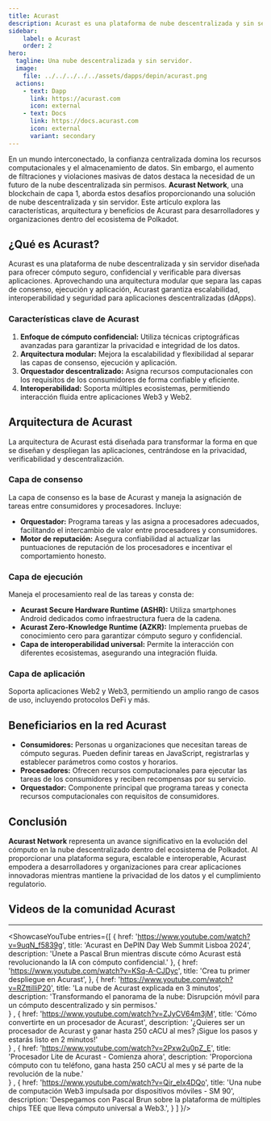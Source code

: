 ```yaml
---
title: Acurast
description: Acurast es una plataforma de nube descentralizada y sin servidor diseñada para proporcionar cómputo seguro, confidencial y verificable para diversas aplicaciones.
sidebar:
    label: ✪ Acurast
    order: 2
hero:
  tagline: Una nube descentralizada y sin servidor.
  image: 
    file: ../../../../../assets/dapps/depin/acurast.png
  actions:
    - text: Dapp
      link: https://acurast.com 
      icon: external
    - text: Docs
      link: https://docs.acurast.com 
      icon: external
      variant: secondary
---
```



En un mundo interconectado, la confianza centralizada domina los recursos computacionales y el almacenamiento de datos. Sin embargo, el aumento de filtraciones y violaciones masivas de datos destaca la necesidad de un futuro de la nube descentralizada sin permisos. **Acurast Network**, una blockchain de capa 1, aborda estos desafíos proporcionando una solución de nube descentralizada y sin servidor. Este artículo explora las características, arquitectura y beneficios de Acurast para desarrolladores y organizaciones dentro del ecosistema de Polkadot.

## ¿Qué es Acurast?
Acurast es una plataforma de nube descentralizada y sin servidor diseñada para ofrecer cómputo seguro, confidencial y verificable para diversas aplicaciones. Aprovechando una arquitectura modular que separa las capas de consenso, ejecución y aplicación, Acurast garantiza escalabilidad, interoperabilidad y seguridad para aplicaciones descentralizadas (dApps).

### Características clave de Acurast
1. **Enfoque de cómputo confidencial:** Utiliza técnicas criptográficas avanzadas para garantizar la privacidad e integridad de los datos.
2. **Arquitectura modular:** Mejora la escalabilidad y flexibilidad al separar las capas de consenso, ejecución y aplicación.
3. **Orquestador descentralizado:** Asigna recursos computacionales con los requisitos de los consumidores de forma confiable y eficiente.
4. **Interoperabilidad:** Soporta múltiples ecosistemas, permitiendo interacción fluida entre aplicaciones Web3 y Web2.

## Arquitectura de Acurast
La arquitectura de Acurast está diseñada para transformar la forma en que se diseñan y despliegan las aplicaciones, centrándose en la privacidad, verificabilidad y descentralización.

### Capa de consenso
La capa de consenso es la base de Acurast y maneja la asignación de tareas entre consumidores y procesadores. Incluye:
- **Orquestador:** Programa tareas y las asigna a procesadores adecuados, facilitando el intercambio de valor entre procesadores y consumidores.
- **Motor de reputación:** Asegura confiabilidad al actualizar las puntuaciones de reputación de los procesadores e incentivar el comportamiento honesto.

### Capa de ejecución
Maneja el procesamiento real de las tareas y consta de:
- **Acurast Secure Hardware Runtime (ASHR):** Utiliza smartphones Android dedicados como infraestructura fuera de la cadena.
- **Acurast Zero-Knowledge Runtime (AZKR):** Implementa pruebas de conocimiento cero para garantizar cómputo seguro y confidencial.
- **Capa de interoperabilidad universal:** Permite la interacción con diferentes ecosistemas, asegurando una integración fluida.

### Capa de aplicación
Soporta aplicaciones Web2 y Web3, permitiendo un amplio rango de casos de uso, incluyendo protocolos DeFi y más.

## Beneficiarios en la red Acurast
- **Consumidores:** Personas u organizaciones que necesitan tareas de cómputo seguras. Pueden definir tareas en JavaScript, registrarlas y establecer parámetros como costos y horarios.
- **Procesadores:** Ofrecen recursos computacionales para ejecutar las tareas de los consumidores y reciben recompensas por su servicio.
- **Orquestador:** Componente principal que programa tareas y conecta recursos computacionales con requisitos de consumidores.

## Conclusión
**Acurast Network** representa un avance significativo en la evolución del cómputo en la nube descentralizado dentro del ecosistema de Polkadot. Al proporcionar una plataforma segura, escalable e interoperable, Acurast empodera a desarrolladores y organizaciones para crear aplicaciones innovadoras mientras mantiene la privacidad de los datos y el cumplimiento regulatorio.

## Videos de la comunidad Acurast
------------
<ShowcaseYouTube
  entries={[
    {
      href: 'https://www.youtube.com/watch?v=9uqN_f5839g',
      title: 'Acurast en DePIN Day Web Summit Lisboa 2024',
      description: 'Únete a Pascal Brun mientras discute cómo Acurast está revolucionando la IA con cómputo confidencial.' 
      },
          {
      href: 'https://www.youtube.com/watch?v=KSq-A-CJDyc',
      title: 'Crea tu primer despliegue en Acurast',
      },
      {
      href: 'https://www.youtube.com/watch?v=RZttiIIiP20',
      title: 'La nube de Acurast explicada en 3 minutos',
      description: 'Transformando el panorama de la nube: Disrupción móvil para un cómputo descentralizado y sin permisos.'  
      } ,
          {
      href: 'https://www.youtube.com/watch?v=ZJyCV64m3jM',
      title: 'Cómo convertirte en un procesador de Acurast',
      description: '¿Quieres ser un procesador de Acurast y ganar hasta 250 cACU al mes? ¡Sigue los pasos y estarás listo en 2 minutos!'  
      } ,
                {
      href: 'https://www.youtube.com/watch?v=2Pxw2u0pZ_E',
      title: 'Procesador Lite de Acurast - Comienza ahora',
      description: 'Proporciona cómputo con tu teléfono, gana hasta 250 cACU al mes y sé parte de la revolución de la nube.'  
      } ,
                {
      href: 'https://www.youtube.com/watch?v=Qir_eIx4DQo',
      title: 'Una nube de computación Web3 impulsada por dispositivos móviles - SM 90',
      description: 'Despegamos con Pascal Brun sobre la plataforma de múltiples chips TEE que lleva cómputo universal a Web3.',
      }
       ]
}/>
